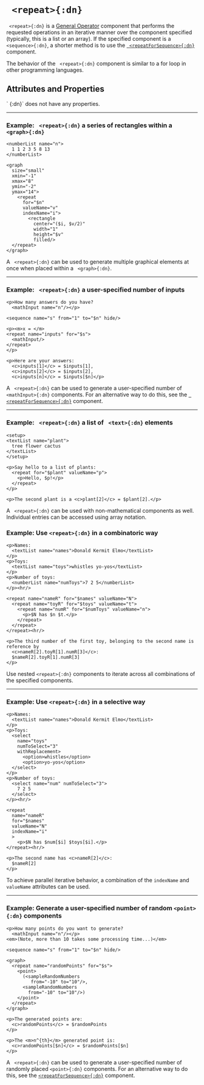 


# ` <repeat>{:dn}`

` <repeat>{:dn}` is a [General Operator](../document_structure/essentialConcepts#component-types)
component that performs the requested operations in an iterative manner over the component specified (typically,
this is a list or an array). If the specified component is a `<sequence>{:dn}`, a shorter method is to
use the [` <repeatForSequence>{:dn}`](repeatForSequence.mdx) component.

The behavior of the ` <repeat>{:dn}` component is similar to a for loop in other programming languages. 


## Attributes and Properties 
 <AttrDisplay name='repeat'/> 
` <repeat>{:dn}` does not have any properties.

---

### Example: ` <repeat>{:dn}` a series of rectangles within a ` <graph>{:dn}`


```doenet-editor-horiz
<numberList name="n">
  1 1 2 3 5 8 13
</numberList>

<graph 
  size="small" 
  xmin="-1" 
  xmax="8" 
  ymin="-2" 
  ymax="14">
    <repeat 
      for="$n" 
      valueName="v" 
      indexName="i">
        <rectangle 
          center="($i, $v/2)" 
          width="1" 
          height="$v" 
          filled/>
  </repeat>
</graph>      
```



A ` <repeat>{:dn}` can be used to generate multiple graphical elements at once when placed within a ` <graph>{:dn}`.



---

### Example: ` <repeat>{:dn}` a user-specified number of inputs


```doenet-editor-horiz
<p>How many answers do you have? 
  <mathInput name="n"/></p>

<sequence name="s" from="1" to="$n" hide/>

<p><m>x = </m>
<repeat name="inputs" for="$s">
  <mathInput/>
</repeat>
</p>

<p>Here are your answers: 
  <c>inputs[1]</c> = $inputs[1], 
  <c>inputs[2]</c> = $inputs[2], 
  <c>inputs[n]</c> = $inputs[$n]</p>
```



A ` <repeat>{:dn}` can be used to generate a user-specified number of ` <mathInput>{:dn}` components.
For an alternative way to do this, see the [` <repeatForSequence>{:dn}`](repeatForSequence.mdx) component.

---

### Example: ` <repeat>{:dn}` a list of ` <text>{:dn}` elements


```doenet-editor-horiz
<setup>
<textList name="plant">
  tree flower cactus
</textList>
</setup>

<p>Say hello to a list of plants:
  <repeat for="$plant" valueName="p">
    <p>Hello, $p!</p>
  </repeat>
</p> 

<p>The second plant is a <c>plant[2]</c> = $plant[2].</p>
```



A ` <repeat>{:dn}` can be used with non-mathematical components as well. Individual
entries can be accessed using array notation.




### Example: Use `<repeat>{:dn}` in a combinatoric way


```doenet-editor-horiz
<p>Names: 
  <textList name="names">Donald Kermit Elmo</textList>
</p>
<p>Toys:
  <textList name="toys">whistles yo-yos</textList>
</p> 
<p>Number of toys:
  <numberList name="numToys">7 2 5</numberList>
</p><hr/>

<repeat name="nameR" for="$names" valueName="N">
  <repeat name="toyR" for="$toys" valueName="t">
    <repeat name="numR" for="$numToys" valueName="n">
      <p>$N has $n $t.</p>
    </repeat>
  </repeat>
</repeat><hr/>

<p>The third number of the first toy, belonging to the second name is reference by 
  <c>nameR[2].toyR[1].numR[3]</c>: 
  $nameR[2].toyR[1].numR[3]
</p>
```


Use nested `<repeat>{:dn}` components to iterate across all combinations of the specified components.

---



### Example: Use `<repeat>{:dn}` in a selective way


```doenet-editor-horiz
<p>Names: 
  <textList name="names">Donald Kermit Elmo</textList>
</p>
<p>Toys:
  <select 
    name="toys" 
    numToSelect="3" 
    withReplacement>
      <option>whistles</option>
      <option>yo-yos</option>
  </select>
</p>
<p>Number of toys:
  <select name="num" numToSelect="3">
    7 2 5
  </select>
</p><hr/>

<repeat 
  name="nameR" 
  for="$names" 
  valueName="N" 
  indexName="i"
  >
    <p>$N has $num[$i] $toys[$i].</p>
</repeat><hr/>

<p>The second name has <c>nameR[2]</c>: 
  $nameR[2]
</p>
```

To achieve parallel iterative behavior, a combination of the `indexName` and `valueName`
attributes can be used.


---


### Example: Generate a user-specified number of random `<point>{:dn}` components

```doenet-editor-horiz
<p>How many points do you want to generate?
  <mathInput name="n"/></p>
<em>(Note, more than 10 takes some processing time...)</em>

<sequence name="s" from="1" to="$n" hide/>

<graph>
  <repeat name="randomPoints" for="$s">
    <point>
      (<sampleRandomNumbers 
         from="-10" to="10"/>, 
      <sampleRandomNumbers 
        from="-10" to="10"/>)
    </point>
  </repeat>
</graph>

<p>The generated points are: 
  <c>randomPoints</c> = $randomPoints
</p>

<p>The <m>n^{th}</m> generated point is: 
  <c>randomPoints[$n]</c> = $randomPoints[$n]
</p>
```


A ` <repeat>{:dn}` can be used to generate a user-specified number of randomly placed `<point>{:dn}` components.
For an alternative way to do this, see the [`<repeatForSequence>{:dn}`](repeatForSequence.mdx) component.
